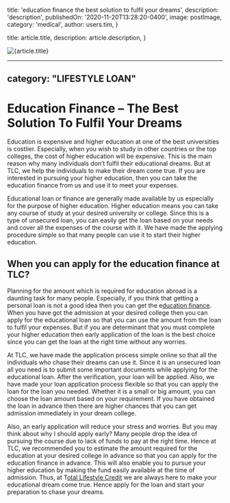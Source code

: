 
  title: 'education finance the best solution to fulfil your dreams',
  description: 'description',
  publishedOn: '2020-11-20T13:28:20-0400',
  image: postImage,
  category: 'medical',
  author: users.tim,
}

  title: article.title,
  description: article.description,
}


<Image src={postImage} alt={article.title} />

---
category: "LIFESTYLE LOAN"
---

# Education Finance – The Best Solution To Fulfil Your Dreams

Education is expensive and higher education at one of the best universities is costlier. Especially, when you wish to study in other countries or the top colleges, the cost of higher education will be expensive. This is the main reason why many individuals don’t fulfil their educational dreams. But at TLC, we help the individuals to make their dream come true. If you are interested in pursuing your higher education, then you can take the education finance from us and use it to meet your expenses.

Educational loan or finance are generally made available by us especially for the purpose of higher education. Higher education means you can take any course of study at your desired university or college. Since this is a type of unsecured loan, you can easily get the loan based on your needs and cover all the expenses of the course with it. We have made the applying procedure simple so that many people can use it to start their higher education.

## When you can apply for the education finance at TLC?

Planning for the amount which is required for education abroad is a daunting task for many people. Especially, if you think that getting a personal loan is not a good idea then you can get the e[ducation finance](https://lifestyle.tlc.com.au/achieve-your-dreams-with-education-finance/). When you have got the admission at your desired college then you can apply for the educational loan so that you can use the amount from the loan to fulfil your expenses. But if you are determinant that you must complete your higher education then early application of the loan is the best choice since you can get the loan at the right time without any worries.

At TLC, we have made the application process simple online so that all the individuals who chase their dreams can use it. Since it is an unsecured loan all you need is to submit some important documents while applying for the educational loan. After the verification, your loan will be applied. Also, we have made your loan application process flexible so that you can apply the loan for the loan you needed. Whether it is a small or big amount, you can choose the loan amount based on your requirement. If you have obtained the loan in advance then there are higher chances that you can get admission immediately in your dream college.

Also, an early application will reduce your stress and worries. But you may think about why I should apply early? Many people drop the idea of pursuing the course due to lack of funds to pay at the right time. Hence at TLC, we recommended you to estimate the amount required for the education at your desired college in advance so that you can apply for the education finance in advance. This will also enable you to pursue your higher education by making the fund easily available at the time of admission. Thus, at T[otal Lifestyle Credit](https://tlc.com.au/) we are always here to make your educational dream come true. Hence apply for the loan and start your preparation to chase your dreams.
